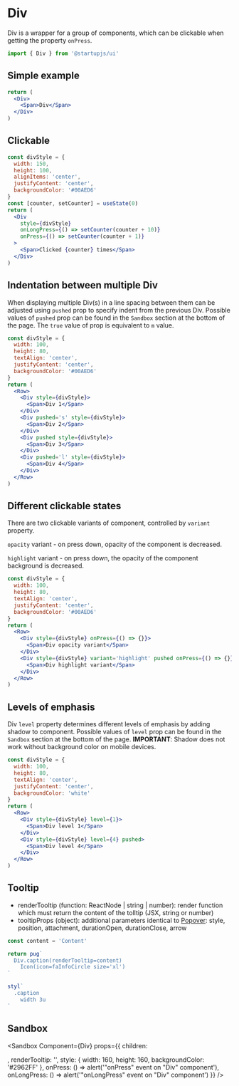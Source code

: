 
# Div

Div is a wrapper for a group of components, which can be clickable when getting the property `onPress`.

```jsx
import { Div } from '@startupjs/ui'
```

## Simple example
```jsx example
return (
  <Div>
    <Span>Div</Span>
  </Div>
)
```

## Clickable

```jsx example
const divStyle = {
  width: 150,
  height: 100,
  alignItems: 'center',
  justifyContent: 'center',
  backgroundColor: '#00AED6'
}
const [counter, setCounter] = useState(0)
return (
  <Div
    style={divStyle}
    onLongPress={() => setCounter(counter + 10)}
    onPress={() => setCounter(counter + 1)}
  >
    <Span>Clicked {counter} times</Span>
  </Div>
)
```

## Indentation between multiple Div

When displaying multiple Div(s) in a line spacing between them can be adjusted using `pushed` prop to specify indent from the previous Div. Possible values of `pushed` prop can be found in the `Sandbox` section at the bottom of the page. The `true` value of prop is equivalent to `m` value.

```jsx example
const divStyle = {
  width: 100,
  height: 80,
  textAlign: 'center',
  justifyContent: 'center',
  backgroundColor: '#00AED6'
}
return (
  <Row>
    <Div style={divStyle}>
      <Span>Div 1</Span>
    </Div>
    <Div pushed='s' style={divStyle}>
      <Span>Div 2</Span>
    </Div>
    <Div pushed style={divStyle}>
      <Span>Div 3</Span>
    </Div>
    <Div pushed='l' style={divStyle}>
      <Span>Div 4</Span>
    </Div>
  </Row>
)
```

## Different clickable states

There are two clickable variants of component, controlled by `variant` property.

`opacity` variant - on press down, opacity of the component is decreased.

`highlight` variant - on press down, the opacity of the component background  is decreased.

```jsx example
const divStyle = {
  width: 100,
  height: 80,
  textAlign: 'center',
  justifyContent: 'center',
  backgroundColor: '#00AED6'
}
return (
  <Row>
    <Div style={divStyle} onPress={() => {}}>
      <Span>Div opacity variant</Span>
    </Div>
    <Div style={divStyle} variant='highlight' pushed onPress={() => {}}>
      <Span>Div highlight variant</Span>
    </Div>
  </Row>
)
```

## Levels of emphasis

Div `level` property determines different levels of emphasis by adding shadow to component. Possible values of `level` prop can be found in the `Sandbox` section at the bottom of the page.
**IMPORTANT**: Shadow does not work without background color on mobile devices.

```jsx example
const divStyle = {
  width: 100,
  height: 80,
  textAlign: 'center',
  justifyContent: 'center',
  backgroundColor: 'white'
}
return (
  <Row>
    <Div style={divStyle} level={1}>
      <Span>Div level 1</Span>
    </Div>
    <Div style={divStyle} level={4} pushed>
      <Span>Div level 4</Span>
    </Div>
  </Row>
)
```

## Tooltip
- renderTooltip (function: ReactNode | string | number): render function which must return the content of the tolltip (JSX, string or number)
- tooltipProps (object): additional parameters identical to [Popover](/docs/popups/Popover): style, position, attachment, durationOpen, durationClose, arrow

```jsx example
const content = 'Content'

return pug`
  Div.caption(renderTooltip=content)
    Icon(icon=faInfoCircle size='xl')
`

styl`
  .caption
    width 3u
`
```

## Sandbox

<Sandbox
  Component={Div}
  props={{
    children: <Div styleName='child' />,
    renderTooltip: '',
    style: { width: 160, height: 160, backgroundColor: '#2962FF' },
    onPress: () => alert('"onPress" event on "Div" component'),
    onLongPress: () => alert('"onLongPress" event on "Div" component')
  }}
/>

